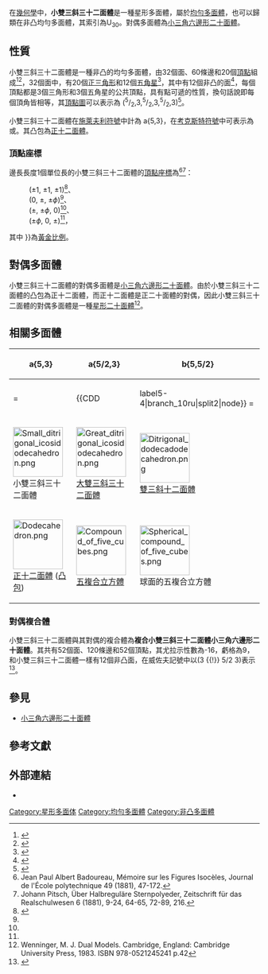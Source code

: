 {{Polyhedronbox
| name = 小雙三斜三十二面體
| polyhedron = 小雙三斜三十二面體
| imagename = Small ditrigonal icosidodecahedron.png
| rotating = Small ditrigonal icosidodecahedron.png
| rinfo = (點選檢視旋轉模型)
| Type = [[均勻多面體|均勻]][[星形多面體|星形多面體]]
| Face = 32
| Edge = 60
| Vertice = 20
| Genu = 
| Face_type = 
| Vertice_type = (3.<sup>5</sup>/<sub>2</sub>)<sup>3</sup>
| Vertice_configuration = 20{3}+12{<sup>5</sup>/<sub>2</SUB>}
| Schläfli = 
| Wythoff = 3 | <sup>5</sup>/<SUB>2</SUB> 3
| Symmetry_group = I<sub>h</sub>, [5,3], *532
| Index_references = [[Uniform_polyhedron|U]]<sub>30</sub>, [[Harold_Scott_MacDonald_Coxeter|C]]<sub>39</sub>, [[溫尼爾多面體模型列表|W]]<sub>70</sub>
| Rotation_group = 
| Dihedral_angle = 
| Properties = 
| Bowers_acronym = Sidtid
| 3d_image = 
| vfigimage = Small ditrigonal icosidodecahedron vertfig.png
| dual_image = DU30 small triambic icosahedron.png
| net_image = 
}}
在[[幾何學|幾何學]]中，'''小雙三斜三十二面體'''是一種星形多面體，屬於[[均勻多面體|均勻多面體]]，也可以歸類在非凸均勻多面體，其索引為U<sub>30</sub>。對偶多面體為[[小三角六邊形二十面體|小三角六邊形二十面體]]。

== 性質 ==
小雙三斜三十二面體是一種非凸的均勻多面體，由32個面、60條邊和20個[[頂點_(幾何)|頂點]]組成<ref>{{Cite web| url = http://dmccooey.com/polyhedra/SmallDitrigonalIcosidodecahedron.html| title = Self-Intersecting Quasi-Regular Polyhedra: Small Ditrigonal Icosidodecahedron| publisher = dmccooey.com| access-date = 2016-08-31| archive-date = 2020-06-18| archive-url = https://web.archive.org/web/20200618193227/http://dmccooey.com/polyhedra/SmallDitrigonalIcosidodecahedron.html| dead-url = no}}</ref><ref>{{Cite web| url=https://www.mathconsult.ch/static/unipoly/30.html| title=Uniform Polyhedra 30: Small Ditrigonal Icosidodecahedron| publisher=mathconsult.ch| access-date=2016-08-31| archive-date=2020-02-17| archive-url=https://web.archive.org/web/20200217103746/http://www.mathconsult.ch/static/unipoly/30.html| dead-url=no}}</ref>，32個面中，有20個[[正三角形|正三角形]]和12個[[五角星|五角星]]<ref>{{mathworld | urlname = SmallDitrigonalIcosidodecahedron | title = Small Ditrigonal Icosidodecahedron}}</ref>，其中有12個非凸的面<ref>{{Cite web|url=http://bulatov.org/polyhedra/uniform/u35.html|title=small ditrigonal icosidodecahedron|publisher=bulatov.org|access-date=2016-08-31|archive-date=2020-02-25|archive-url=https://web.archive.org/web/20200225122346/http://bulatov.org/polyhedra/uniform/u35.html|dead-url=no}}</ref>，每個頂點都是3個三角形和3個五角星的公共頂點，具有點可遞的性質，換句話說即每個頂角皆相等，其[[頂點圖|頂點圖]]可以表示為 (<sup>5</sup>/<sub>2</sub>,3,<sup>5</sup>/<sub>2</sub>,3,<sup>5</sup>/<sub>2</sub>,3)<ref>{{Cite web|url=http://www.orchidpalms.com/polyhedra/uniform/augmented/35.html|title=Augmenting the small ditrigonal icosidodecahedron|publisher=orchidpalms.com|access-date=2016-08-31|archive-date=2016-03-06|archive-url=https://web.archive.org/web/20160306005549/http://www.orchidpalms.com/polyhedra/uniform/augmented/35.html|dead-url=no}}</ref>。

小雙三斜三十二面體在[[施萊夫利符號|施萊夫利符號]]中計為 a{5,3}，在[[考克斯特符號|考克斯特符號]]中可表示為 {{CDD|label5-2|branch_10ru|split2|node}}或{{CDD|node_h3|5|node|3|node}}。其凸包為[[正十二面體|正十二面體]]。

=== 頂點座標 ===
邊長長度1個單位長的小雙三斜三十二面體的[[頂點_(幾何)|頂點]][[座標|座標]]為<ref>Jean Paul Albert Badoureau, Mémoire sur les Figures Isocèles,
Journal de l'École polytechnique 49 (1881), 47-172.</ref><ref>Johann Pitsch, Über Halbreguläre Sternpolyeder,
Zeitschrift für das Realschulwesen 6 (1881), 9-24, 64-65, 72-89, 216.</ref>：
:(±1, ±1, ±1)<ref name="dmccooeydata">{{Cite web|url=http://dmccooey.com/polyhedra/SmallDitrigonalIcosidodecahedron.txt|title=Data of Small Ditrigonal Icosidodecahedron|publisher=dmccooey.com|access-date=2016-08-31|archive-date=2017-01-10|archive-url=https://web.archive.org/web/20170110211413/http://dmccooey.com/polyhedra/SmallDitrigonalIcosidodecahedron.txt|dead-url=no}}</ref>、
:(0, ±{{sfrac|1|''ϕ''}}, ±''ϕ'')<ref name="dmccooeydata"/>、
:(±{{sfrac|1|''ϕ''}}, ±''ϕ'', 0)<ref name="dmccooeydata"/>、
:(±''ϕ'', 0, ±{{sfrac|1|''ϕ''}})<ref name="dmccooeydata"/>，
其中{{nowrap|''ϕ'' {{=}} {{sfrac|1 + {{sqrt|5}}|2}}}}為[[黃金比例|黃金比例]]。


== 對偶多面體 ==
{{main|小三角六邊形二十面體}}
小雙三斜三十二面體的對偶多面體是[[小三角六邊形二十面體|小三角六邊形二十面體]]。由於小雙三斜三十二面體的凸包為正十二面體，而正十二面體是正二十面體的對偶，因此小雙三斜三十二面體的對偶多面體是一種[[星形二十面體|星形二十面體]]<ref>Wenninger, M. J. Dual Models. Cambridge, England: Cambridge University Press, 1983. ISBN 978-0521245241 p.42</ref>。

== 相關多面體 ==
{| class = "wikitable" width = "400" style = "vertical-align:top; text-align:center"
!a{5,3}
!a{5/2,3}
!b{5,5/2}
|-
!{{CDD|label5-2|branch_10ru|split2|node}} = {{CDD|node_h3|5|node|3|node}} 
!{{CDD||label5-4|branch_10ru|split2|node}} = {{CDD|node_h3|5-2|node|3|node}}
!{{CDD|node|5|node_h3|5-2|node}}
|- align=center
|[[Image:Small_ditrigonal_icosidodecahedron.png|100px]]<br/>小雙三斜三十二面體
|[[Image:Great_ditrigonal_icosidodecahedron.png|100px]]<br/>[[大雙三斜三十二面體|大雙三斜三十二面體]]
|[[Image:Ditrigonal_dodecadodecahedron.png|100px]]<br/>[[雙三斜十二面體|雙三斜十二面體]]
|- align=center
|[[Image:Dodecahedron.png|100px]]<br/>[[正十二面體|正十二面體]] ([[凸包|凸包]])
|[[Image:Compound_of_five_cubes.png|100px]]<br/>[[五複合立方體|五複合立方體]]
|[[File:Spherical_compound_of_five_cubes.png|100px]]<br/>球面的五複合立方體
|}

=== 對偶複合體 ===
小雙三斜三十二面體與其對偶的複合體為'''複合小雙三斜三十二面體小三角六邊形二十面體'''。其共有52個面、120條邊和52個頂點，其尤拉示性數為-16，虧格為9，和小雙三斜三十二面體一樣有12個非凸面，在威佐夫記號中以(3 {{!}} 5/2 3)表示<ref>{{Cite web|url=http://bulatov.org/polyhedra/uniform_compounds/uc35.html|title=compound of small ditrigonal icosidodecahedron and small triambic icosahedron|publisher=bulatov.org|access-date=2016-08-31|archive-date=2015-09-06|archive-url=https://web.archive.org/web/20150906142922/http://bulatov.org/polyhedra/uniform_compounds/uc35.html|dead-url=no}}</ref>。

== 參見 ==
* [[小三角六邊形二十面體|小三角六邊形二十面體]]

== 參考文獻 ==
{{refbegin|2}}
{{reflist}}
{{refend}}

== 外部連結 ==
* {{mathworld | urlname = SmallDitrigonalIcosidodecahedron| title = 小雙三斜三十二面體}}

[[Category:星形多面体|Category:星形多面体]]
[[Category:均勻多面體|Category:均勻多面體]]
[[Category:非凸多面體|Category:非凸多面體]]